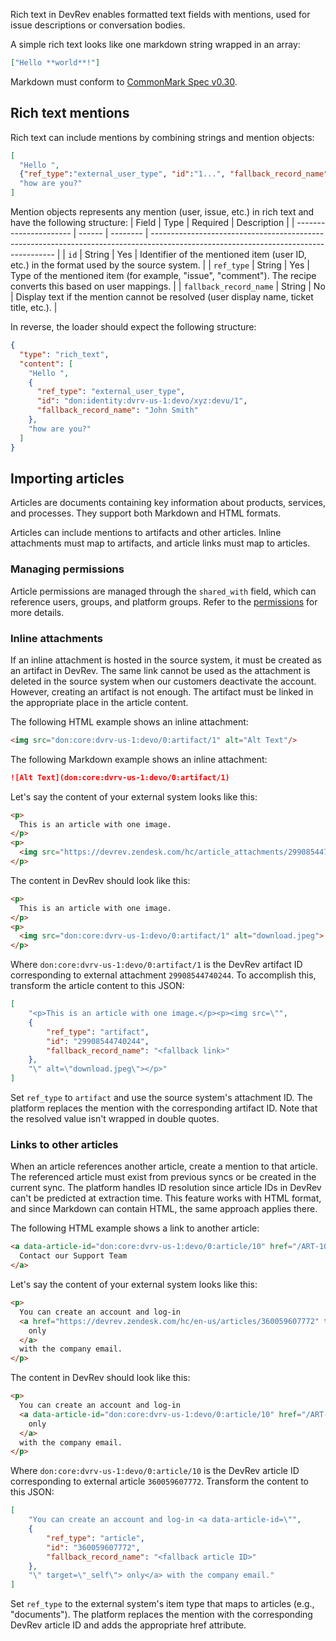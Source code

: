Rich text in DevRev enables formatted text fields with mentions, used for issue descriptions or conversation bodies.

A simple rich text looks like one markdown string wrapped in an array: 
```json
["Hello **world**!"]
```

Markdown must conform to [CommonMark Spec v0.30](https://spec.commonmark.org/0.30).

## Rich text mentions

Rich text can include mentions by combining strings and mention objects:  
```json
[
  "Hello ", 
  {"ref_type":"external_user_type", "id":"1...", "fallback_record_name": "John Doe"}, 
  "how are you?"
]
```


Mention objects represents any mention (user, issue, etc.) in rich text and have the following structure:
| Field                  | Type   | Required | Description                                                                                                                          |
| ---------------------- | ------ | -------- | ------------------------------------------------------------------------------------------------------------------------------------ |
| `id`                   | String | Yes      | Identifier of the mentioned item (user ID, etc.) in the format used by the source system.                                            |
| `ref_type`             | String | Yes      | Type of the mentioned item (for example, "issue", "comment"). The recipe converts this based on user mappings.                             |
| `fallback_record_name` | String | No       | Display text if the mention cannot be resolved (user display name, ticket title, etc.).                                              |

In reverse, the loader should expect the following structure:
```json
{
  "type": "rich_text",
  "content": [
    "Hello ",
    {
      "ref_type": "external_user_type",
      "id": "don:identity:dvrv-us-1:devo/xyz:devu/1",
      "fallback_record_name": "John Smith"
    },
    "how are you?"
  ]
}
```

## Importing articles

Articles are documents containing key information about products, services, and processes.
They support both Markdown and HTML formats.

Articles can include mentions to artifacts and other articles. Inline attachments must map to artifacts,
and article links must map to articles.

### Managing permissions

Article permissions are managed through the `shared_with` field, which can reference users, groups, and platform groups. 
Refer to the [permissions](./permissions.mdx) for more details.

### Inline attachments
If an inline attachment is hosted in the source system, it must be created as an artifact in DevRev. 
The same link cannot be used as the attachment is deleted in the source system when our customers deactivate the account.
However, creating an artifact is not enough. The artifact must be linked in the appropriate place in the article content. 

The following HTML example shows an inline attachment:
```html
<img src="don:core:dvrv-us-1:devo/0:artifact/1" alt="Alt Text"/>
```

The following Markdown example shows an inline attachment:
```markdown
![Alt Text](don:core:dvrv-us-1:devo/0:artifact/1)
```

Let's say the content of your external system looks like this:
```html
<p>
  This is an article with one image.  
</p>
<p>
  <img src="https://devrev.zendesk.com/hc/article_attachments/29908544740244" alt="download.jpeg">
</p>
```

The content in DevRev should look like this:
```html
<p>
  This is an article with one image.
</p>
<p>
  <img src="don:core:dvrv-us-1:devo/0:artifact/1" alt="download.jpeg">
</p>
```

Where `don:core:dvrv-us-1:devo/0:artifact/1` is the DevRev artifact ID corresponding to external attachment `29908544740244`.
To accomplish this, transform the article content to this JSON:
```json
[ 
    "<p>This is an article with one image.</p><p><img src=\"",
    {
        "ref_type": "artifact",
        "id": "29908544740244",
        "fallback_record_name": "<fallback link>"
    },
    "\" alt=\"download.jpeg\"></p>" 
]
```

Set `ref_type` to `artifact` and use the source system's attachment ID. 
The platform replaces the mention with the corresponding artifact ID.
Note that the resolved value isn't wrapped in double quotes.

### Links to other articles
When an article references another article, create a mention to that article.
The referenced article must exist from previous syncs or be created in the current sync.
The platform handles ID resolution since article IDs in DevRev can't be predicted at extraction time.
This feature works with HTML format, and since Markdown can contain HTML, the same approach applies there.

The following HTML example shows a link to another article:
```html
<a data-article-id="don:core:dvrv-us-1:devo/0:article/10" href="/ART-10" target="_self">
  Contact our Support Team
</a>
```

Let's say the content of your external system looks like this:
```html
<p>
  You can create an account and log-in
  <a href="https://devrev.zendesk.com/hc/en-us/articles/360059607772" target="_self">
    only
  </a>
  with the company email.
</p>
```

The content in DevRev should look like this:
```html
<p>
  You can create an account and log-in
  <a data-article-id="don:core:dvrv-us-1:devo/0:article/10" href="/ART-10" target="_self">
    only
  </a>
  with the company email.
</p>
```

Where `don:core:dvrv-us-1:devo/0:article/10` is the DevRev article ID corresponding to external article `360059607772`.
Transform the content to this JSON:
```json
[
    "You can create an account and log-in <a data-article-id=\"",
    {
        "ref_type": "article",
        "id": "360059607772",
        "fallback_record_name": "<fallback article ID>"
    },
    "\" target=\"_self\"> only</a> with the company email."
]
```

Set `ref_type` to the external system's item type that maps to articles (e.g., "documents").
The platform replaces the mention with the corresponding DevRev article ID and adds the appropriate href attribute.
